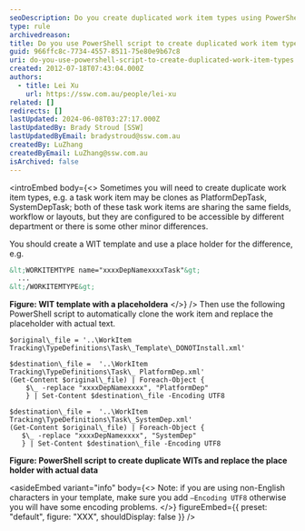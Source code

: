 ```yaml
---
seoDescription: Do you create duplicated work item types using PowerShell scripts to efficiently configure different department access and minor variations?
type: rule
archivedreason:
title: Do you use PowerShell script to create duplicated work item types?
guid: 966ffc8c-7734-4557-8511-75e80e9b67c8
uri: do-you-use-powershell-script-to-create-duplicated-work-item-types
created: 2012-07-18T07:43:04.000Z
authors:
  - title: Lei Xu
    url: https://ssw.com.au/people/lei-xu
related: []
redirects: []
lastUpdated: 2024-06-08T03:27:17.000Z
lastUpdatedBy: Brady Stroud [SSW]
lastUpdatedByEmail: bradystroud@ssw.com.au
createdBy: LuZhang
createdByEmail: LuZhang@ssw.com.au
isArchived: false
---
```


<introEmbed
  body={<>
Sometimes you will need to create duplicate work item types, e.g. a task work item may be clones as PlatformDepTask, SystemDepTask; both of these task work items are sharing the same fields, workflow or layouts, but they are configured to be accessible by different department or there is some other minor differences.

You should create a WIT template and use a place holder for the difference, e.g.

```xml
&lt;WORKITEMTYPE name="xxxxDepNamexxxxTask"&gt;
  ...
&lt;/WORKITEMTYPE&gt;
```

**Figure: WIT template with a placeholdera**
  </>}
/>
Then use the following PowerShell script to automatically clone the work item and replace the placeholder with actual text.

```pwsh
$original\_file = '..\WorkItem Tracking\TypeDefinitions\Task\_Template\_DONOTInstall.xml'

$destination\_file =  '..\WorkItem Tracking\TypeDefinitions\Task\_ PlatformDep.xml'
(Get-Content $original\_file) | Foreach-Object {
    $\_ -replace "xxxxDepNamexxxx", "PlatformDep"
    } | Set-Content $destination\_file -Encoding UTF8

$destination\_file =  '..\WorkItem Tracking\TypeDefinitions\Task\_SystemDep.xml'
(Get-Content $original\_file) | Foreach-Object {
   $\_ -replace "xxxxDepNamexxxx", "SystemDep"
   } | Set-Content $destination\_file -Encoding UTF8
```

**Figure: PowerShell script to create duplicate WITs and replace the place holder with actual data**

<asideEmbed
  variant="info"
  body={<>
    Note: if you are using non-English characters in your
template, make sure you add `–Encoding UTF8` otherwise you will have some
encoding problems.
  </>}
  figureEmbed={{
    preset: "default",
    figure: "XXX",
    shouldDisplay: false
  }}
/>
